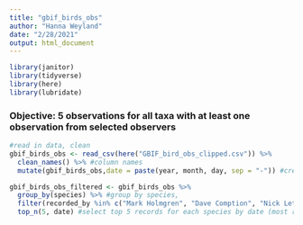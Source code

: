 ```yaml
---
title: "gbif_birds_obs"
author: "Hanna Weyland"
date: "2/28/2021"
output: html_document
---
```


```r
library(janitor)
library(tidyverse)
library(here)
library(lubridate)
```

### Objective: 5 observations for all taxa with at least one observation from selected observers 

```r
#read in data, clean 
gbif_birds_obs <- read_csv(here("GBIF_bird_obs_clipped.csv")) %>% 
  clean_names() %>% #column names
  mutate(gbif_birds_obs,date = paste(year, month, day, sep = "-")) #create new date column  
```

```r
gbif_birds_obs_filtered <- gbif_birds_obs %>% 
  group_by(species) %>% #group by species,
  filter(recorded_by %in% c("Mark Holmgren", "Dave Comption", "Nick Lethaby", "Tom Turner", "Jasen Liu") | (year >= 1968)) %>% #filter for selected observers OR date (to include records without selected observers)
  top_n(5, date) #select top 5 records for each species by date (most recent)
```
